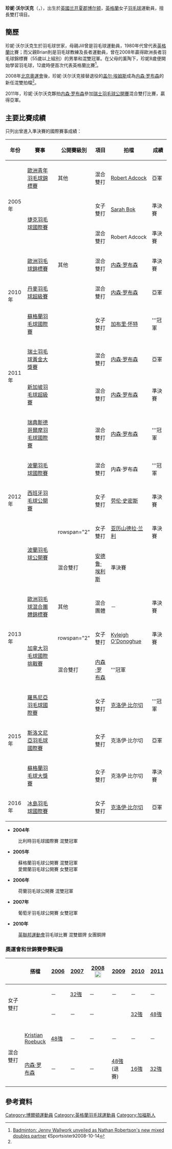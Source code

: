 {{noteTA|G1=Badminton
|1=zh-cn:兰开夏郡;zh-hk:蘭開夏;zh-tw:蘭開夏
}}
{{Infobox 羽球選手
| playername              = 珍妮·沃尔沃克<br/>{{lang|en|Jenny Wallwork}}
| image                   = 
| size                    = 
| caption                 = 
| birth_name              = 
| date_of_birth           = {{birth_date_and_age|1987|1|17}}
| place_of_birth          = {{ENG}}[[博尔顿|博尔顿]]
| height                  = 
| weight                  = 
| event                   = 女子雙打、混合雙打
| country                 = {{ENG}}
| years_active            = 
| handedness              = 右手 <ref name="England">[http://www.badmintonengland.co.uk/text.asp?section=546&sectionTitle=Jennifer+Wallwork In Profile: JENNY WALLWORK] {{webarchive|url=https://web.archive.org/web/20110706114715/http://badmintonengland.co.uk/text.asp?section=546&sectionTitle=Jennifer+Wallwork |date=2011-07-06 }} BADMINTON England{{en}}</ref>
| coach                   = Julian Robertson<ref name="England"/>
| highest_ranking         = 第5位（混雙-[[内森·罗布森|罗布森]]）
| date_of_highest_ranking = 2010年第47週 <ref name="ranking">[http://bwfcontent.tournamentsoftware.com/ranking/player.aspx?id=2194&player=108044 BWF World Ranking - Ranking of Jenny WALLWORK (53188)]{{en}}</ref>
| current_ranking         = 第32位（女雙-[[加布里·怀特|怀特]]）<br/>第11位（混雙-[[内森·罗布森|罗布森]]）
| date_of_current_ranking = 2011年第25週 <ref>[http://bwfcontent.tournamentsoftware.com/ranking/category.aspx?id=2317&category=475 BWF World Ranking (2011-25) - Women's doubles]{{en}}</ref><ref>[http://bwfcontent.tournamentsoftware.com/ranking/category.aspx?id=2317&category=476 BWF World Ranking (2011-25) -  Mixed doubles]{{en}}</ref>
| played                  = 96勝–81負（女双）<br/>78勝–56負（混双）
| titles                  = 
| bwf_profile             = 9ED48495-9D08-492F-919B-5D79C6C9B318
| bwf_id                  = 53188
| updated                 = 2011年6月27日
}}
{{MedalTableTop}}
{{MedalSport | 女子[[羽毛球|羽毛球]]}}
{{MedalCountry | {{ENG}}}}
{{MedalCompetition | [[英联邦运动会|英联邦运动会]]}}
{{MedalSilver | [[2010年英联邦运动会|2010年 德里]] | [[2010年英聯邦運動會羽毛球比賽|混合雙打]] }}
{{MedalBronze | [[2010年英联邦运动会|2010年 德里]] | [[2010年英聯邦運動會羽毛球比賽|混合團體]] }}
{{MedalCompetition | [[歐洲羽毛球錦標賽|歐洲羽毛球錦標賽]]}}
{{MedalBronze| [[2010年歐洲羽毛球錦標賽|2010年 曼徹斯特]] | 混合雙打}}
{{MedalCompetition | [[歐洲青年羽毛球錦標賽|歐洲青年羽毛球錦標賽]]}}
{{MedalSilver| [[2005年歐洲青年羽毛球錦標賽|2005年 斯海爾托亨博斯]] | 混合雙打 }}
{{MedalBottom}}
'''珍妮·沃尔沃克'''（{{lang-en|'''Jenny Wallwork'''}}，{{bd|1987年|1月17日}}），出生於[[英國|英國]][[兰开夏郡|兰开夏郡]][[博尔顿|博尔顿]]，[[英格蘭|英格蘭]]女子[[羽毛球|羽毛球]]運動員，擅長雙打項目。

==簡歷==
珍妮·沃尔沃克生於羽毛球世家，母親Jill曾是羽毛球運動員，1980年代曾代表[[英格蘭|英格蘭]]比賽；而父親Brian則是羽毛球教練及長者運動員，曾在2008年贏得歐洲長者羽毛球錦標賽（55歲以上組別）的男單和混雙冠軍。在父母的薰陶下，珍妮8歲便開始學習羽毛球，12歲時便首次代表英格蘭比賽<ref name="Sportsister">[http://www.sportsister.com/2008/10/14/badminton-jenny-wallwork-unveiled-as-nathan-robertsons-new-mixed-doubles-partner/ Badminton: Jenny Wallwork unveiled as Nathan Robertson's new mixed doubles partner] {{Wayback|url=http://www.sportsister.com/2008/10/14/badminton-jenny-wallwork-unveiled-as-nathan-robertsons-new-mixed-doubles-partner/ |date=20110716121744 }}《Sportsister》2008-10-14{{en}}</ref>。

2008年[[2008年夏季奥林匹克运动会|北京奧運會]]後，珍妮·沃尔沃克接替退役的[[盖尔·埃姆斯|盖尔·埃姆斯]]成為[[内森·罗布森|内森·罗布森]]的新任混雙拍檔<ref name="Sportsister"/>。

2011年，珍妮·沃尔沃克夥拍[[内森·罗布森|内森·罗布森]]參加[[瑞士羽毛球公開賽|瑞士羽毛球公開賽]]混合雙打比賽，贏得亞軍。

==主要比賽成績==
只列出曾進入準決賽的國際賽事成績：
{| class=wikitable style="text-align:center; font-size:small;" 
!width="50"|年份
!width="180"|賽事
!width="80"|公開賽級別
!width="60"|項目
!width="140"|拍檔
!width="50"|成績
|-
!rowspan="3"|2005年
|[[2005年歐洲青年羽毛球錦標賽|歐洲青年羽毛球錦標賽]]
|其他
|混合雙打
|[[Robert_Adcock|Robert Adcock]]
|bgcolor="silver"|亞軍
|-
|rowspan="2"|[[2005年捷克羽毛球國際賽|捷克羽毛球國際賽]]
|rowspan="2"|
|女子雙打
|[[Sarah_Bok|Sarah Bok]]
|bgcolor="#b8860b"|準決賽
|-
|混合雙打
|Robert Adcock
|bgcolor="#b8860b"|準決賽
|-
!rowspan="3"|2010年
|[[2010年歐洲羽毛球錦標賽|歐洲羽毛球錦標賽]]
|其他
|混合雙打
|[[内森·罗布森|内森·罗布森]]
|bgcolor="#b8860b"|準決賽
|-
|[[2010年丹麥羽毛球超級賽|丹麥羽毛球超級賽]]
|{{BWFSS}}
|混合雙打
|[[内森·罗布森|内森·罗布森]]
|bgcolor="silver"|亞軍
|-
|[[2010年蘇格蘭羽毛球國際賽|蘇格蘭羽毛球國際賽]]
|{{BWFIC}}
|女子雙打
|[[加布里·怀特|加布里·怀特]]
|bgcolor="gold"|'''冠軍
|-
!rowspan="2"|2011年
|[[2011年瑞士羽毛球黃金大獎賽|瑞士羽毛球黃金大獎賽]]
|{{BWFGPG}}
|混合雙打
|[[内森·罗布森|内森·罗布森]]
|bgcolor="silver"|亞軍
|-
|[[2011年新加坡羽毛球超級賽|新加坡羽毛球超級賽]]
|{{BWFSS}}
|混合雙打
|[[内森·罗布森|内森·罗布森]]
|bgcolor="#b8860b"|準決賽
|-
!rowspan="5"|2012年
|[[2012年瑞典斯德哥爾摩羽毛球國際賽|瑞典斯德哥爾摩羽毛球國際賽]]
|{{BWFIC}}
|混合雙打
|[[内森·罗布森|内森·罗布森]]
|bgcolor="gold"|'''冠軍
|-
|[[2012年波蘭羽毛球國際賽|波蘭羽毛球國際賽]]
|{{BWFIC}}
|混合雙打
|内森·罗布森
|bgcolor="gold"|'''冠軍
|-
|[[2012年西班牙羽毛球公開賽|西班牙羽毛球公開賽]]
|{{BWFIC}}
|女子雙打
|[[劳伦·史密斯|劳伦·史密斯]]
|bgcolor="#b8860b"|準決賽
|-
|rowspan="2"|[[2012年波蘭羽毛球公開賽|波蘭羽毛球公開賽]]
|rowspan="2" {{BWFIS}}
|女子雙打
|[[亚历山德拉·兰利|亚历山德拉·兰利]]
|bgcolor="#b8860b"|準決賽
|-
|混合雙打
|[[安德鲁·埃利斯|安德鲁·埃利斯]]
|bgcolor="#b8860b"|準決賽
|-
!rowspan="3"|2013年
|[[2013年歐洲羽毛球混合團體錦標賽|歐洲羽毛球混合團體錦標賽]]
|其他
|混合團體
|－
|bgcolor="#b8860b"|準決賽
|-
|rowspan="2"|[[2013年加拿大羽毛球國際挑戰賽|加拿大羽毛球國際挑戰賽]]
|rowspan="2" {{BWFIC}}
|女子雙打
|{{flagicon|CAN}} [[Kyleigh_O'Donoghue|Kyleigh O'Donoghue]]
|bgcolor="#b8860b"|準決賽
|-
|混合雙打
|[[内森·罗布森|内森·罗布森]]
|bgcolor="gold"|'''冠軍
|-
!rowspan="3"|2015年
|[[2015年羅馬尼亞羽毛球國際賽|羅馬尼亞羽毛球國際賽]]
|{{BWFIS}}
|女子雙打
|[[克洛伊·比尔切|克洛伊·比尔切]]
|bgcolor="gold"|'''冠軍
|-
|[[2015年斯洛文尼亞羽毛球國際賽|斯洛文尼亞羽毛球國際賽]]
|{{BWFIS}}
|女子雙打
|克洛伊·比尔切
|bgcolor="silver"|亞軍
|-
|[[2015年蘇格蘭羽毛球大獎賽|蘇格蘭羽毛球大獎賽]]
|{{BWFGP}}
|女子雙打
|克洛伊·比尔切
|bgcolor="#b8860b"|準決賽
|-
!rowspan="1"|2016年
|[[2016年冰島羽毛球國際賽|冰島羽毛球國際賽]]
|{{BWFIS}}
|女子雙打
|[[克洛伊·比尔切|克洛伊·比尔切]]
|bgcolor="silver"|亞軍
|}
{{BWF賽事級別索引}}

*'''2004年'''
:比利時羽毛球國際賽 混雙冠軍

*'''2005年'''
:蘇格蘭羽毛球公開賽 混雙冠軍
:愛爾蘭羽毛球公開賽 女雙冠軍

*'''2006年'''
:荷蘭羽毛球公開賽 混雙冠軍

*'''2007年'''
:葡萄牙羽毛球公開賽 女雙冠軍

*'''2010年'''
:[[2010年英联邦运动会|英聯邦運動會]]羽毛球比賽 混雙銀牌 女團銅牌

===奧運會和世錦賽參賽紀錄===
{| class=wikitable style="text-align:center; font-size:small;" 
!
!搭檔
!width="50"|[[2006年世界羽毛球錦標賽|2006]]
!width="50"|[[2007年世界羽毛球錦標賽|2007]]
!width="80"|[[2008年夏季奧林匹克運動會羽毛球比賽|2008]] [[File:Olympic_rings_without_rims.svg|20px]]
!width="50"|[[2009年世界羽毛球錦標賽|2009]]
!width="50"|[[2010年世界羽毛球錦標賽|2010]]
!width="50"|[[2011年世界羽毛球錦標賽|2011]]
|-
!rowspan="2" width="80"|女子雙打
|align="left"|{{nowrap|[[Suzanne_Rayappan|Suzanne Rayappan]]}}
|－
|[[2007年世界羽毛球錦標賽女子雙打項目|32強]]
|－
|－
|－
|－
|-
|align="left"|{{nowrap|[[加布里·怀特|加布里·怀特]]}}
|－
|－
|－
|{{nowrap|[[2009年世界羽毛球錦標賽女子雙打項目|48強]] (退賽)}}
|[[2010年世界羽毛球錦標賽女子雙打項目|32強]]
|[[2011年世界羽毛球錦標賽女子雙打項目|48強]]
|-
|
|-
!rowspan="2" width="80"|混合雙打
|align="left"|[[Kristian_Roebuck|Kristian Roebuck]]
|[[2006年世界羽毛球錦標賽混合雙打項目|48強]]
|－
|－
|－
|－
|－
|-
|align="left"|[[内森·罗布森|内森·罗布森]]
|－
|－
|－
|[[2009年世界羽毛球錦標賽混合雙打項目|48強]] (退賽)
|[[2010年世界羽毛球錦標賽混合雙打項目|16強]]
|[[2011年世界羽毛球錦標賽混合雙打項目|32強]]
|}

==參考資料==
{{reflist}}

{{DEFAULTSORT:Wallwork, Jenny}}
[[Category:博爾頓運動員|Category:博爾頓運動員]]
[[Category:英格蘭羽毛球運動員|Category:英格蘭羽毛球運動員]]
[[Category:加福斯人|Category:加福斯人]]